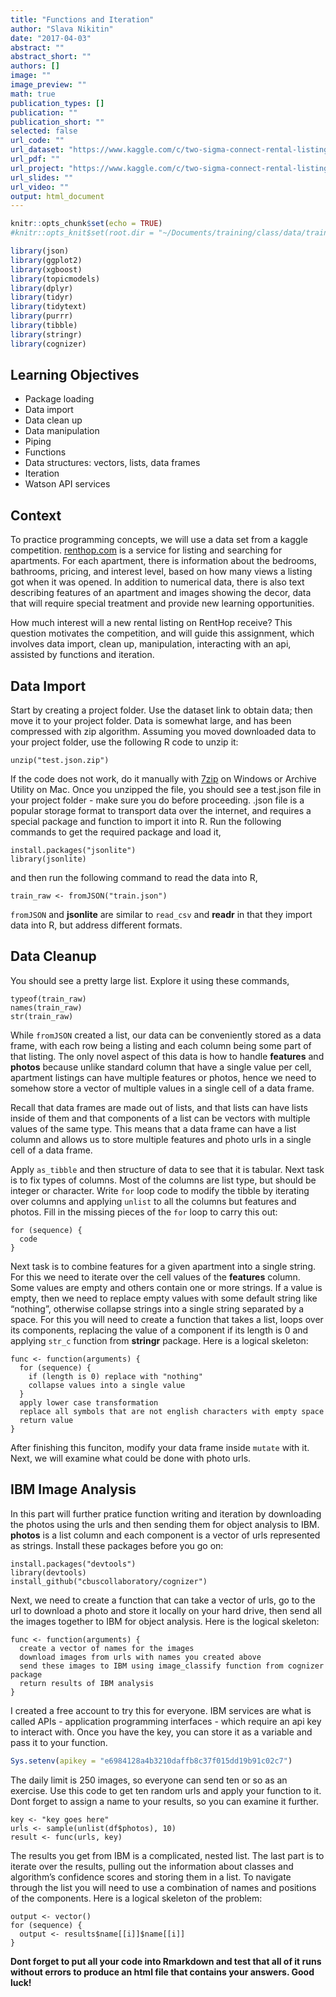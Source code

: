 ```yaml
---
title: "Functions and Iteration"
author: "Slava Nikitin"
date: "2017-04-03"
abstract: ""
abstract_short: ""
authors: []
image: ""
image_preview: ""
math: true
publication_types: []
publication: ""
publication_short: ""
selected: false
url_code: ""
url_dataset: "https://www.kaggle.com/c/two-sigma-connect-rental-listing-inquiries/download/train.json.zip"
url_pdf: ""
url_project: "https://www.kaggle.com/c/two-sigma-connect-rental-listing-inquiries/data"
url_slides: ""
url_video: ""
output: html_document
---
```


```r
knitr::opts_chunk$set(echo = TRUE)
#knitr::opts_knit$set(root.dir = "~/Documents/training/class/data/train.json/")
```


```r
library(json)
library(ggplot2)
library(xgboost)
library(topicmodels)
library(dplyr)
library(tidyr)
library(tidytext)
library(purrr)
library(tibble)
library(stringr)
library(cognizer)
```

## **Learning Objectives**
- Package loading
- Data import
- Data clean up
- Data manipulation
- Piping
- Functions
- Data structures: vectors, lists, data frames
- Iteration
- Watson API services

## **Context**
To practice programming concepts, we will use a data set from a kaggle competition. [renthop.com](renthop.com) is a service for listing and searching for apartments. For each apartment, there is information about the bedrooms, bathrooms, pricing, and interest level, based on how many views a listing got when it was opened. In addition to numerical data, there is also text describing features of an apartment and images showing the decor, data that will require special treatment and provide new learning opportunities.

How much interest will a new rental listing on RentHop receive? This question motivates the competition, and will guide this assignment, which involves data import, clean up, manipulation, interacting with an api, assisted by functions and iteration.

<!-- the second part will cover predictive modeling that will involve taking all variables we have and using them to predict interest level to figure what makes for a good rental listing. -->

## **Data Import** 
Start by creating a project folder. Use the dataset link to obtain data; then move it to your project folder. Data is somewhat large, and has been compressed with zip algorithm. Assuming you moved downloaded data to your project folder, use the following R code to unzip it:
```
unzip("test.json.zip")
```
If the code does not work, do it manually with [7zip](http://www.7-zip.org/) on Windows or Archive Utility on Mac. Once you unzipped the file, you should see a test.json file in your project folder - make sure you do before proceeding. .json file is a popular storage format to transport data over the internet, and requires a special package and function to import it into R.
Run the following commands to get the required package and load it,
```
install.packages("jsonlite")
library(jsonlite)
```
and then run the following command to read the data into R,
```
train_raw <- fromJSON("train.json")
```
`fromJSON` and **jsonlite** are similar to `read_csv` and **readr** in that they import data into R, but address different formats.

## **Data Cleanup**
You should see a pretty large list. Explore it using these commands,
```
typeof(train_raw)
names(train_raw)
str(train_raw)
```
While `fromJSON` created a list, our data can be conveniently stored as a data frame, with each row being a listing and each column being some part of that listing. The only novel aspect of this data is how to handle **features** and **photos** because unlike standard column that have a single value per cell, apartment listings can have multiple features or photos, hence we need to somehow store a vector of multiple values in a single cell of a data frame.

Recall that data frames are made out of lists, and that lists can have lists inside of them and that components of a list can be vectors with multiple values of the same type. This means that a data frame can have a list column and allows us to store multiple features and photo urls in a single cell of a data frame.

Apply `as_tibble` and then structure of data to see that it is tabular. Next task is to fix types of columns. Most of the columns are list type, but should be integer or character. Write `for` loop code to modify the tibble by iterating over columns and applying `unlist` to all the columns but features and photos. Fill in the missing pieces of the `for` loop to carry this out:
```
for (sequence) {
  code
}
```

Next task is to combine features for a given apartment into a single string. For this we need to iterate over the cell values of the **features** column. Some values are empty and others contain one or more strings. If a value is empty, then we need to replace empty values with some default string like "nothing", otherwise collapse strings into a single string separated by a space. For this you will need to create a function that takes a list, loops over its components, replacing the value of a component if its length is 0 and applying `str_c` function from **stringr** package. Here is a logical skeleton:
```
func <- function(arguments) {
  for (sequence) {
    if (length is 0) replace with "nothing"
    collapse values into a single value
  }
  apply lower case transformation
  replace all symbols that are not english characters with empty space
  return value
}
```
After finishing this funciton, modify your data frame inside `mutate` with it. Next, we will examine what could be done with photo urls.

## **IBM Image Analysis**
In this part will further pratice function writing and iteration by downloading the photos using the urls and then sending them for object analysis to IBM. **photos** is a list column and each component is a vector of urls represented as strings. Install these packages before you go on:
```
install.packages("devtools")
library(devtools)
install_github("cbuscollaboratory/cognizer")
```


Next, we need to create a function that can take a vector of urls, go to the url to download a photo and store it locally on your hard drive, then send all the images together to IBM for object analysis. Here is the logical skeleton:

```
func <- function(arguments) {
  create a vector of names for the images
  download images from urls with names you created above
  send these images to IBM using image_classify function from cognizer package
  return results of IBM analysis 
}
```
I created a free account to try this for everyone. IBM services are what is called APIs - application programming interfaces - which require an api key to interact with. Once you have the key, you can store it as a variable and pass it to your function.
```r
Sys.setenv(apikey = "e6984128a4b3210daffb8c37f015dd19b91c02c7")
```
The daily limit is 250 images, so everyone can send ten or so as an exercise. Use this code to get ten random urls and apply your function to it. Dont forget to assign a name to your results, so you can examine it further.
```
key <- "key goes here"
urls <- sample(unlist(df$photos), 10)
result <- func(urls, key)
```

The results you get from IBM is a complicated, nested list. The last part is to iterate over the results, pulling out the information about classes and algorithm's confidence scores and storing them in a list. To navigate through the list you will need to use a combination of names and positions of the components. Here is a logical skeleton of the problem:

```
output <- vector()
for (sequence) {
  output <- results$name[[i]]$name[[i]]
}
```
  
**Dont forget to put all your code into Rmarkdown and test that all of it runs without errors to produce an html file that contains your answers. Good luck!**   
